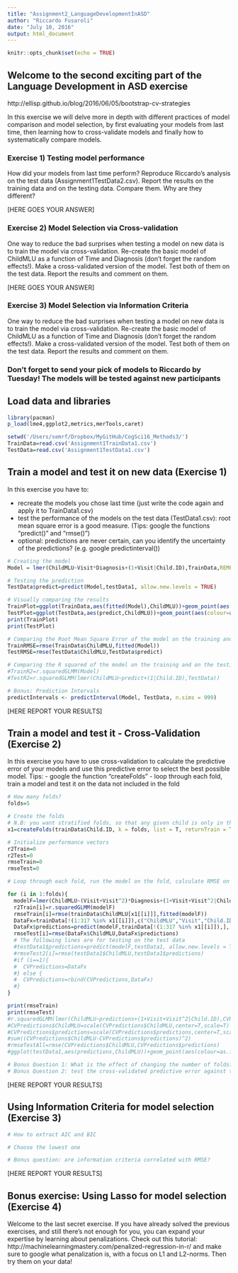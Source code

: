```yaml
---
title: "Assignment2_LanguageDevelopmentInASD"
author: "Riccardo Fusaroli"
date: "July 10, 2016"
output: html_document
---
```


```r
knitr::opts_chunk$set(echo = TRUE)
```

## Welcome to the second exciting part of the Language Development in ASD exercise

http://ellisp.github.io/blog/2016/06/05/bootstrap-cv-strategies

In this exercise we will delve more in depth with different practices of model comparison and model selection, by first evaluating your models from last time, then learning how to cross-validate models and finally how to systematically compare models.

### Exercise 1) Testing model performance
How did your models from last time perform? Reproduce Riccardo's analysis on the test data (Assignment1TestData2.csv). Report the results on the training data and on the testing data. Compare them. Why are they different?

[HERE GOES YOUR ANSWER]

### Exercise 2) Model Selection via Cross-validation
One way to reduce the bad surprises when testing a model on new data is to train the model via cross-validation. Re-create the basic model of ChildMLU as a function of Time and Diagnosis (don't forget the random effects!). Make a cross-validated version of the model. Test both of them on the test data. Report the results and comment on them.

[HERE GOES YOUR ANSWER]

### Exercise 3) Model Selection via Information Criteria
One way to reduce the bad surprises when testing a model on new data is to train the model via cross-validation. Re-create the basic model of ChildMLU as a function of Time and Diagnosis (don't forget the random effects!). Make a cross-validated version of the model. Test both of them on the test data. Report the results and comment on them.

### Don't forget to send your pick of models to Riccardo by Tuesday! The models will be tested against new participants

## Load data and libraries

```r
library(pacman)
p_load(lme4,ggplot2,metrics,merTools,caret)

setwd('/Users/semrf/Dropbox/MyGitHub/CogSci16_Methods3/')
TrainData=read.csv('Assignment1TrainData1.csv')
TestData=read.csv('Assignment1TestData1.csv')

```


## Train a model and test it on new data (Exercise 1)

In this exercise you have to:

- recreate the models you chose last time (just write the code again and apply it to TrainData1.csv)
- test the performance of the models on the test data (TestData1.csv): root mean square error is a good measure. (Tips: google the functions "predict()" and "rmse()")
- optional: predictions are never certain, can you identify the uncertainty of the predictions? (e.g. google predictinterval())

```r

# Creating the model
Model = lmer(ChildMLU~Visit*Diagnosis+(1+Visit|Child.ID),TrainData,REML=F)

# Testing the prediction
TestData$predict=predict(Model,testData1, allow.new.levels = TRUE)

# Visually comparing the results
TrainPlot=ggplot(TrainData,aes(fitted(Model),ChildMLU))+geom_point(aes(colour=as.factor(Child.ID)))+geom_smooth(method=lm)
TestPlot=ggplot(TestData,aes(predict,ChildMLU))+geom_point(aes(colour=as.factor(Child.ID)))+geom_smooth(method=lm)
print(TrainPlot)
print(TestPlot)

# Comparing the Root Mean Square Error of the model on the training and on the testing data
TrainRMSE=rmse(TrainData$ChildMLU,fitted(Model))
TestRMSE=rmse(TestData$ChildMLU,TestData$predict)

# Comparing the R squared of the model on the training and on the testing data
#TrainR2=r.squaredGLMM(Model)
#TestR2=r.squaredGLMM(lmer(ChildMLU~predict+(1|Child.ID),TestData))

# Bonus: Prediction Intervals
predictIntervals <- predictInterval(Model, TestData, n.sims = 999)

```

[HERE REPORT YOUR RESULTS]

## Train a model and test it - Cross-Validation (Exercise 2)

In this exercise you have to use cross-validation to calculate the predictive error of your models and use this predictive error to select the best possible model.
Tips:
- google the function "createFolds"
- loop through each fold, train a model and test it on the data not included in the fold

```r

# How many folds?
folds=5

# Create the folds
# N.B: you want stratified folds, so that any given child is only in the training set or only in the testing set
x1=createFolds(trainData$Child.ID, k = folds, list = T, returnTrain = T)

# Initialize performance vectors
r2Train=0
r2Test=0
rmseTrain=0
rmseTest=0

# Loop through each fold, run the model on the fold, calculate RMSE on the training data, test the model on the data not included in the fold, calculate RMSE on this data.

for (i in 1:folds){
  modelF=lmer(ChildMLU~(Visit+Visit^2)*Diagnosis+(1+Visit+Visit^2|Child.ID),trainData[x1[[i]],],REML=F)
  r2Train[i]=r.squaredGLMM(modelF)
  rmseTrain[i]=rmse(trainData$ChildMLU[x1[[i]]],fitted(modelF))
  DataFx=trainData[!(1:317 %in% x1[[i]]),c("ChildMLU","Visit","Child.ID")]
  DataFx$predictions=predict(modelF,trainData[!(1:317 %in% x1[[i]]),], allow.new.levels = TRUE)
  rmseTest[i]=rmse(DataFx$ChildMLU,DataFx$predictions)
  # The following lines are for testing on the test data
  #testData1$predictions=predict(modelF,testData1, allow.new.levels = TRUE)
  #rmseTest2[i]=rmse(testData1$ChildMLU,testData1$predictions)
  #if (i==1){
  #  CVPredictions=DataFx
  #} else {
  #  CVPredictions=rbind(CVPredictions,DataFx)
  #}
}

print(rmseTrain)
print(rmseTest)
#r.squaredGLMM(lmer(ChildMLU~predictions+(1+Visit+Visit^2|Child.ID),CVPredictions))
#CVPredictions$ChildMLU=scale(CVPredictions$ChildMLU,center=T,scale=T)
#CVPredictions$predictions=scale(CVPredictions$predictions,center=T,scale=T)
#sum((CVPredictions$ChildMLU-CVPredictions$predictions)^2)
#rmseTestAll=rmse(CVPredictions$ChildMLU,CVPredictions$predictions)
#ggplot(testData1,aes(predictions,ChildMLU))+geom_point(aes(colour=as.factor(Child.ID)))+geom_smooth(method=lm)

# Bonus Question 1: What is the effect of changing the number of folds? Can you plot RMSE as a function of number of folds?
# Bonus Question 2: test the cross-validated predictive error against the actual predictive error on the test data (Assignment1TestData1.csv)

```

[HERE REPORT YOUR RESULTS]

## Using Information Criteria for model selection (Exercise 3)

```r

# How to extract AIC and BIC

# Choose the lowest one

# Bonus question: are information criteria correlated with RMSE?
```

[HERE REPORT YOUR RESULTS]

## Bonus exercise: Using Lasso for model selection (Exercise 4)

Welcome to the last secret exercise. If you have already solved the previous exercises, and still there's not enough for you, you can expand your expertise by learning about penalizations. Check out this tutorial: http://machinelearningmastery.com/penalized-regression-in-r/ and make sure to google what penalization is, with a focus on L1 and L2-norms. Then try them on your data!

```r

```

